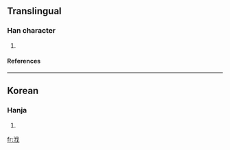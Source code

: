 ==Translingual==
===Han character===
{{Han char|rn=85|rad=水|as=06|sn=9|four=|canj=水人戈 (EOI)}}
# {{defn|Han|sort=水06}}
====References====
{{Han ref|kx=0623.171|dj=1021.071|hdz=31609.041|uh=6D4C|ud=27980}}

----
==Korean==
===Hanja===
{{ko-hanja|hangeul=발|eumhun=|rv=bal|mr=pal|y=pal}}
# {{defn|Korean}}

[[fr:浌]]